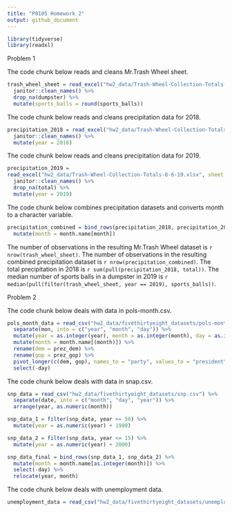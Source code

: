 ```yaml
---
title: "P8105 Homework 2"
output: github_document
---
```


```r
library(tidyverse)
library(readxl)
```


Problem 1

The code chunk below reads and cleans Mr.Trash Wheel sheet.

```r
trash_wheel_sheet = read_excel("hw2_data/Trash-Wheel-Collection-Totals-8-6-19.xlsx", sheet = "Mr. Trash Wheel", range = "A2:N408") %>%
  janitor::clean_names() %>%
  drop_na(dumpster) %>%
  mutate(sports_balls = round(sports_balls))
```

The code chunk below reads and cleans precipitation data for 2018.
```r
precipitation_2018 = read_excel("hw2_data/Trash-Wheel-Collection-Totals-8-6-19.xlsx", sheet = "2018 Precipitation", range = "A2:B14") %>%
  janitor::clean_names() %>%
  mutate(year = 2018)
```

The code chunk below reads and cleans precipitation data for 2019.
```r
precipitation_2019 = 
read_excel("hw2_data/Trash-Wheel-Collection-Totals-8-6-19.xlsx", sheet = "2019 Precipitation", range = "A2:B14") %>%
  janitor::clean_names() %>%
  drop_na(total) %>%
  mutate(year = 2019)
```

The code chunk below combines precipitation datasets and converts month to a character variable.

```r
precipitation_combined = bind_rows(precipitation_2018, precipitation_2019) %>%
  mutate(month = month.name[month])
```

The number of observations in the resulting Mr.Trash Wheel dataset is `r nrow(trash_wheel_sheet)`. The number of observations in the resulting combined precipitation dataset is `r nrow(precipitation_combined)`. The total precipitation in 2018 is `r sum(pull(precipitation_2018, total))`. The median number of sports balls in a dumpster in 2019 is `r median(pull(filter(trash_wheel_sheet, year == 2019), sports_balls))`.


Problem 2

The code chunk below deals with data in pols-month.csv.

```r
pols_month_data = read_csv("hw2_data/fivethirtyeight_datasets/pols-month.csv") %>% 
  separate(mon, into = c("year", "month", "day")) %>%
  mutate(year = as.integer(year), month = as.integer(month), day = as.integer(day)) %>%
  mutate(month = month.name[(month)]) %>%
  rename(dem = prez_dem) %>%
  rename(gop = prez_gop) %>%
  pivot_longer(c(dem, gop), names_to = "party", values_to = "president") %>%
  select(-day)
```

The code chunk below deals with data in snap.csv.

```r
snp_data = read_csv("hw2_data/fivethirtyeight_datasets/snp.csv") %>%
  separate(date, into = c("month", "day", "year")) %>%
  arrange(year, as.numeric(month))

snp_data_1 = filter(snp_data, year >= 50) %>%
  mutate(year = as.numeric(year) + 1900)

snp_data_2 = filter(snp_data, year <= 15) %>%
  mutate(year = as.numeric(year) + 2000)

snp_data_final = bind_rows(snp_data_1, snp_data_2) %>%
  mutate(month = month.name[as.integer(month)]) %>%
  select(-day) %>%
  relocate(year, month)
```

The code chunk below deals with unemployment data.

```r
unemployment_data = read_csv("hw2_data/fivethirtyeight_datasets/unemployment.csv")

```




